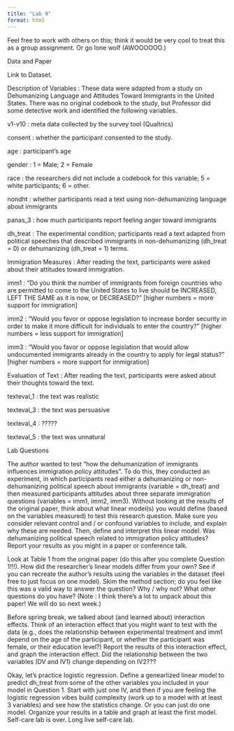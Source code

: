 ```yaml
---
title: "Lab 9"
format: html
---
```


Feel free to work with others on this; think it would be very cool to treat this as a group assignment. Or go lone wolf (AWOOOOOO.) 

Data and Paper

Link to Dataset.

Description of Variables : These data were adapted from a study on Dehumanizing Language and Attitudes Toward Immigrants in the United States. There was no original codebook to the study, but Professor did some detective work and identified the following variables.

v1-v10 : meta data collected by the survey tool (Qualtrics)

consent : whether the participant consented to the study.

age : participant’s age

gender : 1 = Male; 2 = Female

race : the researchers did not include a codebook for this variable; 5 = white participants; 6 = other.

nondht : whether participants read a text using non-dehumanizing language about immigrants

panas_3 : how much participants report feeling anger toward immigrants

dh_treat : The experimental condition; participants read a text adapted from political speeches that described immigrants in non-dehumanizing (dh_treat = 0) or dehumanizing (dh_treat = 1) terms. 

Immigration Measures : After reading the text, participants were asked about their attitudes toward immigration.

imm1 : “Do you think the number of immigrants from foreign countries who are permitted to come to the United States to live should be INCREASED, LEFT THE SAME as it is now, or DECREASED?” [higher numbers = more support for immigration]

imm2 : “Would you favor or oppose legislation to increase border security in order to make it more difficult for individuals to enter the country?” [higher numbers = less support for immigration]

imm3 : “Would you favor or oppose legislation that would allow undocumented immigrants already in the country to apply for legal status?” [higher numbers = more support for immigration]

Evaluation of Text : After reading the text, participants were asked about their thoughts toward the text.

texteval_1 : the text was realistic

texteval_3 : the text was persuasive

texteval_4 : ?????

texteval_5 : the text was unnatural

Lab Questions

The author wanted to test "how the dehumanization of immigrants influences immigration policy attitudes". To do this, they conducted an experiment, in which participants read either a dehumanizing or non-dehumanizing political speech about immigrants (variable = dh_treat) and then measured participants attitudes about three separate immigration questions (variables = imm1, imm2, imm3). Without looking at the results of the original paper, think about what linear model(s) you would define (based on the variables measured) to test this research question. Make sure you consider relevant control and / or confound variables to include, and explain why these are needed. Then, define and interpret this linear model. Was dehumanizing political speech related to immigration policy attitudes? Report your results as you might in a paper or conference talk.

Look at Table 1 from the original paper (do this after you complete Question 1!!!). How did the researcher's linear models differ from your own? See if you can recreate the author's results using the variables in the dataset (feel free to just focus on one model). Skim the method section; do you feel like this was a valid way to answer the question? Why / why not? What other questions do you have? (Note : I think there's a lot to unpack about this paper! We will do so next week.)

Before spring break, we talked about (and learned about) interaction effects. Think of an interaction effect that you might want to test with the data (e.g., does the relationship between experimental treatment and imm1 depend on the age of the participant, or whether the participant was female, or their education level?) Report the results of this interaction effect, and graph the interaction effect. Did the relationship between the two variables (DV and IV1) change depending on IV2???

Okay, let's practice logistic regression. Define a genearlized linear model to predict dh_treat from some of the other variables you included in your model in Question 1. Start with just one IV, and then if you are feeling the logistic regression vibes build complexity (work up to a model with at least 3 variables) and see how the statistics change. Or you can just do one model. Organize your results in a table and graph at least the first model. Self-care lab is over. Long live self-care lab.

